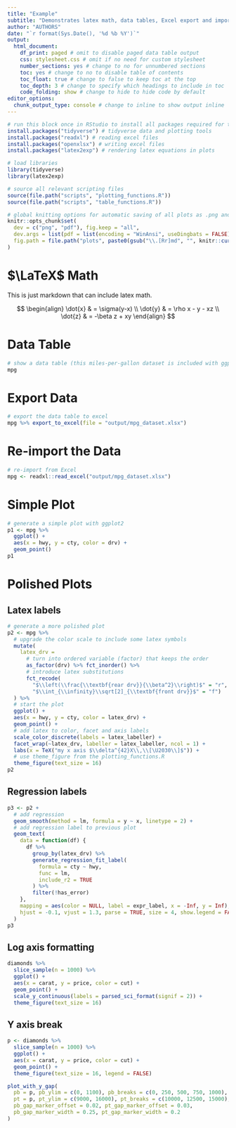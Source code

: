 ```yaml
---
title: "Example"
subtitle: "Demonstrates latex math, data tables, Excel export and import, and plotting"
author: "AUTHORS"
date: "`r format(Sys.Date(), '%d %b %Y')`"
output:
  html_document: 
    df_print: paged # omit to disable paged data table output
    css: stylesheet.css # omit if no need for custom stylesheet
    number_sections: yes # change to no for unnumbered sections
    toc: yes # change to no to disable table of contents
    toc_float: true # change to false to keep toc at the top
    toc_depth: 3 # change to specify which headings to include in toc
    code_folding: show # change to hide to hide code by default
editor_options:
  chunk_output_type: console # change to inline to show output inline
---
```


```r
# run this block once in RStudio to install all packages required for this example
install.packages("tidyverse") # tidyverse data and plotting tools
install.packages("readxl") # reading excel files
install.packages("openxlsx") # writing excel files
install.packages("latex2exp") # rendering latex equations in plots
```


```r
# load libraries
library(tidyverse) 
library(latex2exp)

# source all relevant scripting files
source(file.path("scripts", "plotting_functions.R"))
source(file.path("scripts", "table_functions.R"))

# global knitting options for automatic saving of all plots as .png and .pdf
knitr::opts_chunk$set(
  dev = c("png", "pdf"), fig.keep = "all",
  dev.args = list(pdf = list(encoding = "WinAnsi", useDingbats = FALSE)),
  fig.path = file.path("plots", paste0(gsub("\\.[Rr]md", "", knitr::current_input()), "_"))
)
```

# $\LaTeX$ Math

This is just markdown that can include latex math.

$$
\begin{align}
\dot{x} & = \sigma(y-x) \\
\dot{y} & = \rho x - y - xz \\
\dot{z} & = -\beta z + xy
\end{align}
$$

# Data Table

```r
# show a data table (this miles-per-gallon dataset is included with ggplot2)
mpg
```

# Export Data

```r
# export the data table to excel
mpg %>% export_to_excel(file = "output/mpg_dataset.xlsx")
```

# Re-import the Data


```r
# re-import from Excel
mpg <- readxl::read_excel("output/mpg_dataset.xlsx")
```

# Simple Plot

```r
# generate a simple plot with ggplot2
p1 <- mpg %>% 
  ggplot() +
  aes(x = hwy, y = cty, color = drv) + 
  geom_point()
p1
```

# Polished Plots

## Latex labels

```r
# generate a more polished plot
p2 <- mpg %>% 
  # upgrade the color scale to include some latex symbols
  mutate(
    latex_drv = 
      # turn into ordered variable (factor) that keeps the order
      as_factor(drv) %>% fct_inorder() %>% 
      # introduce latex substitutions
      fct_recode(
        "$\\left(\\frac{\\textbf{rear drv}}{\\beta^2}\\right)$" = "r",
        "$\\int_{\\infinity}\\sqrt[2]_{\\textbf{front drv}}$" = "f")
  ) %>% 
  # start the plot
  ggplot() + 
  aes(x = hwy, y = cty, color = latex_drv) + 
  geom_point() +
  # add latex to color, facet and axis labels
  scale_color_discrete(labels = latex_labeller) +
  facet_wrap(~latex_drv, labeller = latex_labeller, ncol = 1) +
  labs(x = TeX("my x axis $\\delta^{42}X\\,\\[\U2030\\]$")) + 
  # use theme_figure from the plotting_functions.R
  theme_figure(text_size = 16)
p2
```

## Regression labels

```r
p3 <- p2 +
  # add regression
  geom_smooth(method = lm, formula = y ~ x, linetype = 2) +
  # add regression label to previous plot
  geom_text(
    data = function(df) {
      df %>%
        group_by(latex_drv) %>%
        generate_regression_fit_label(
          formula = cty ~ hwy,
          func = lm,
          include_r2 = TRUE
        ) %>%
        filter(!has_error)
    },
    mapping = aes(color = NULL, label = expr_label, x = -Inf, y = Inf),
    hjust = -0.1, vjust = 1.3, parse = TRUE, size = 4, show.legend = FALSE
  ) 
p3
```

## Log axis formatting

```r
diamonds %>%
  slice_sample(n = 1000) %>%
  ggplot() +
  aes(x = carat, y = price, color = cut) +
  geom_point() + 
  scale_y_continuous(labels = parsed_sci_format(signif = 2)) +
  theme_figure(text_size = 16)
```

## Y axis break

```r
p <- diamonds %>%
  slice_sample(n = 1000) %>%
  ggplot() +
  aes(x = carat, y = price, color = cut) +
  geom_point() + 
  theme_figure(text_size = 16, legend = FALSE)

plot_with_y_gap(
  pb = p, pb_ylim = c(0, 1100), pb_breaks = c(0, 250, 500, 750, 1000),
  pt = p, pt_ylim = c(9000, 16000), pt_breaks = c(10000, 12500, 15000),
  pb_gap_marker_offset = 0.02, pt_gap_marker_offset = 0.03, 
  pb_gap_marker_width = 0.25, pt_gap_marker_width = 0.2
)
```

